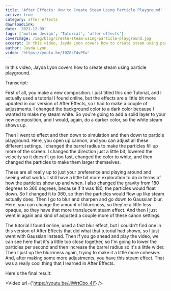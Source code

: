 ```yaml
---
title: 'After Effects: How to Create Steam Using Particle Playground'
active: true
category: after effects
downloadLink:
date: '2021-12-09'
tags: ['motion design', 'Tutorial', 'after effects']
coverImage: /img/blog/create-steam-using-particle-playground.jpg
excerpt: In this video, Jayda Lyon covers how to create steam using particle playground.
author: Jayda Lyon
video: 'https://youtu.be/I0Z8sT4vPEw'
---
```


In this video, Jayda Lyon covers how to create steam using particle playground.

Transcript:

First of all, you make a new composition. I just titled this one Tutorial, and I actually used a tutorial I found online, but the effects are a little bit more updated in our version of After Effects, so I had to make a couple of adjustments. I changed the background color to a dark color because I wanted to make my steam white. So you're going to add a solid layer to your new composition, and I would, again, do a darker color, so the white steam shows up.

Then I went to effect and then down to simulation and then down to particle playground. Here, you open up cannon, and you can adjust all these different settings. I changed the barrel radius to make the particles fill up more of the screen. I changed the direction just a little bit, lowered the velocity so it doesn't go too fast, changed the color to white, and then changed the particles to make them larger themselves.

These are all really up to just your preference and playing around and seeing what works. I still have a little bit more exploration to do in terms of how the particles show up and when. I also changed the gravity from 180 degrees to 360 degrees, because if it was 180, the particles would float down. So I changed it to 360, so then the particles would flow up like steam actually does. Then I go to blur and sharpen and go down to Gaussian blur. Here, you can change the amount of blurriness, so they're a little less opaque, so they have that more translucent steam effect. And then I just went in again and kind of adjusted a couple more of these canon settings.

The tutorial I found online, used a fast blur effect, but I couldn't find one in this version of After Effects that did what that tutorial had shown, so I just went with Gaussian instead. Then if you go ahead and play the video, we can see here that it's a little too close together, so I'm going to lower the particles per second and then increase the barrel radius so it's a little wider. Then I just up the blurriness again, trying to make it a little more cohesive. And, after making some more adjustments, you have this steam effect. That was a really cool thing that I learned in After Effects.

Here's the final result:

<Video url={'https://youtu.be/JiWrtCbo_4I'} />
